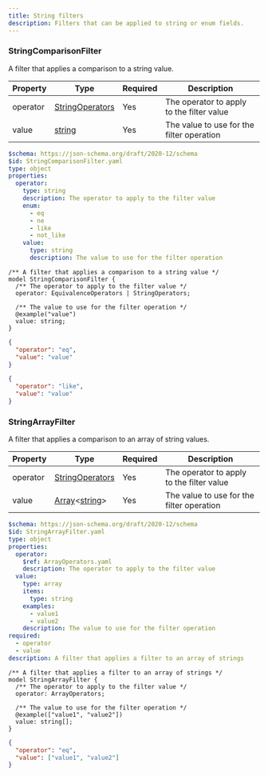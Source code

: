 ```yaml
---
title: String filters
description: Filters that can be applied to string or enum fields.
---
```



### StringComparisonFilter

A filter that applies a comparison to a string value.

<Tabs>
  <TabItem label="Table">

| Property | Type                                                                              | Required | Description                               |
| -------- | --------------------------------------------------------------------------------- | -------- | ----------------------------------------- |
| operator | [StringOperators](/simpler-grants-protocol/protocol/filters/base#stringoperators) | Yes      | The operator to apply to the filter value |
| value    | [string](/simpler-grants-protocol/protocol/types/string#string)                   | Yes      | The value to use for the filter operation |

  </TabItem>

  <TabItem label="JSON Schema">

```yaml
$schema: https://json-schema.org/draft/2020-12/schema
$id: StringComparisonFilter.yaml
type: object
properties:
  operator:
    type: string
    description: The operator to apply to the filter value
    enum:
      - eq
      - ne
      - like
      - not_like
    value:
      type: string
      description: The value to use for the filter operation
```

  </TabItem>

  <TabItem label="TypeSpec">

```typespec
/** A filter that applies a comparison to a string value */
model StringComparisonFilter {
  /** The operator to apply to the filter value */
  operator: EquivalenceOperators | StringOperators;

  /** The value to use for the filter operation */
  @example("value")
  value: string;
}
```

  </TabItem>

  <TabItem label="Example">

```json
{
  "operator": "eq",
  "value": "value"
}
```

```json
{
  "operator": "like",
  "value": "value"
}
```

  </TabItem>
</Tabs>

### StringArrayFilter

A filter that applies a comparison to an array of string values.

<Tabs>
  <TabItem label="Table">

| Property | Type                                                                                                                            | Required | Description                               |
| -------- | ------------------------------------------------------------------------------------------------------------------------------- | -------- | ----------------------------------------- |
| operator | [StringOperators](/simpler-grants-protocol/protocol/filters/base#stringoperators)                                               | Yes      | The operator to apply to the filter value |
| value    | [Array](/simpler-grants-protocol/protocol/types/other#array)\<[string](/simpler-grants-protocol/protocol/types/string#string)\> | Yes      | The value to use for the filter operation |

  </TabItem>

  <TabItem label="JSON Schema">

```yaml
$schema: https://json-schema.org/draft/2020-12/schema
$id: StringArrayFilter.yaml
type: object
properties:
  operator:
    $ref: ArrayOperators.yaml
    description: The operator to apply to the filter value
  value:
    type: array
    items:
      type: string
    examples:
      - value1
      - value2
    description: The value to use for the filter operation
required:
  - operator
  - value
description: A filter that applies a filter to an array of strings
```

  </TabItem>

  <TabItem label="TypeSpec">

```typespec
/** A filter that applies a filter to an array of strings */
model StringArrayFilter {
  /** The operator to apply to the filter value */
  operator: ArrayOperators;

  /** The value to use for the filter operation */
  @example(["value1", "value2"])
  value: string[];
}
```

  </TabItem>

  <TabItem label="Example">

```json
{
  "operator": "eq",
  "value": ["value1", "value2"]
}
```

  </TabItem>
</Tabs>
